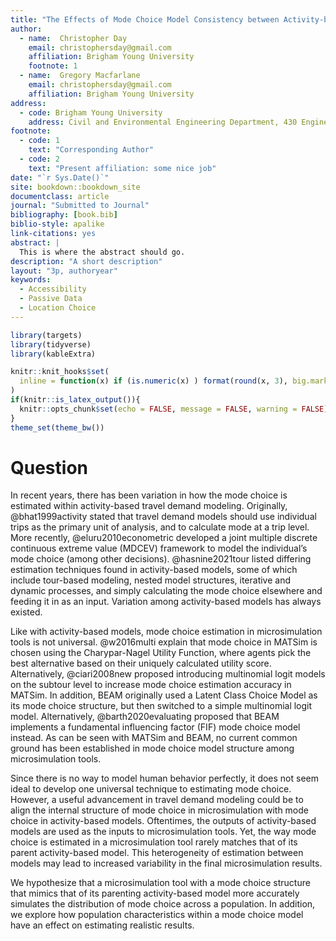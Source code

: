 ```yaml
---
title: "The Effects of Mode Choice Model Consistency between Activity-based Models and Microsimulation Tools"
author:
  - name:  Christopher Day
    email: christophersday@gmail.com
    affiliation: Brigham Young University
    footnote: 1
  - name:  Gregory Macfarlane
    email: christophersday@gmail.com
    affiliation: Brigham Young University
address:
  - code: Brigham Young University
    address: Civil and Environmental Engineering Department, 430 Engineering Building, Provo, Utah 84602
footnote:
  - code: 1
    text: "Corresponding Author"
  - code: 2
    text: "Present affiliation: some nice job"
date: "`r Sys.Date()`"
site: bookdown::bookdown_site
documentclass: article
journal: "Submitted to Journal"
bibliography: [book.bib]
biblio-style: apalike
link-citations: yes
abstract: |
  This is where the abstract should go.
description: "A short description"
layout: "3p, authoryear"
keywords:
  - Accessibility
  - Passive Data
  - Location Choice
---
```

```r
library(targets)
library(tidyverse)
library(kableExtra)

knitr::knit_hooks$set(
  inline = function(x) if (is.numeric(x) ) format(round(x, 3), big.mark = ",")
)
if(knitr::is_latex_output()){
  knitr::opts_chunk$set(echo = FALSE, message = FALSE, warning = FALSE)
}
theme_set(theme_bw())
```

# Question {#intro}
In recent years, there has been variation in how the mode choice is estimated within activity-based travel demand modeling. Originally, @bhat1999activity stated that travel demand models should use individual trips as the primary unit of analysis, and to calculate mode at a trip level.  More recently, @eluru2010econometric developed a joint multiple discrete continuous extreme value (MDCEV) framework to model the individual’s mode choice (among other decisions). @hasnine2021tour listed differing estimation techniques found in activity-based models, some of which include tour-based modeling, nested model structures, iterative and dynamic processes, and simply calculating the mode choice elsewhere and feeding it in as an input. Variation among activity-based models has always existed.

Like with activity-based models, mode choice estimation in microsimulation tools is not universal. @w2016multi explain that mode choice in MATSim is chosen using the Charypar-Nagel Utility Function, where agents pick the best alternative based on their uniquely calculated utility score. Alternatively, @ciari2008new proposed introducing multinomial logit models on the subtour level to increase mode choice estimation accuracy in MATSim. In addition, BEAM originally used a Latent Class Choice Model as its mode choice structure, but then switched to a simple multinomial logit model. Alternatively, @barth2020evaluating proposed that BEAM implements a fundamental influencing factor (FIF) mode choice model instead. As can be seen with MATSim and BEAM, no current common ground has been established in mode choice model structure among microsimulation tools.

Since there is no way to model human behavior perfectly, it does not seem ideal to develop one universal technique to estimating mode choice. However, a useful advancement in travel demand modeling could be to align the internal structure of mode choice in microsimulation with mode choice in activity-based models. Oftentimes, the outputs of activity-based models are used as the inputs to microsimulation tools. Yet, the way mode choice is estimated in a microsimulation tool rarely matches that of its parent activity-based model. This heterogeneity of estimation between models may lead to increased variability in the final microsimulation results. 

We hypothesize that a microsimulation tool with a mode choice structure that mimics that of its parenting activity-based model more accurately simulates the distribution of mode choice across a population. In addition, we explore how population characteristics within a mode choice model have an effect on estimating realistic results.


